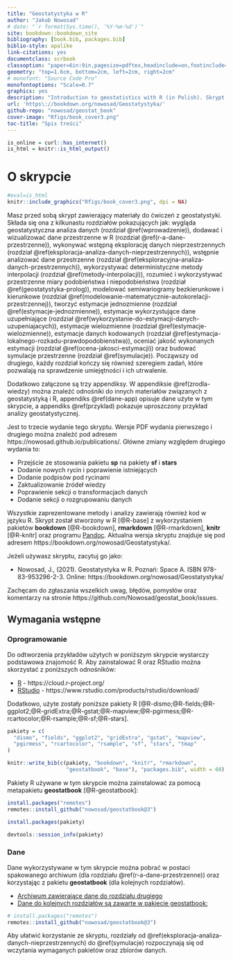 ```yaml
--- 
title: "Geostatystyka w R"
author: "Jakub Nowosad"
# date: "`r format(Sys.time(), '%Y-%m-%d')`"
site: bookdown::bookdown_site
bibliography: [book.bib, packages.bib]
biblio-style: apalike
link-citations: yes
documentclass: scrbook
classoption: "paper=6in:9in,pagesize=pdftex,headinclude=on,footinclude=on,10pt"
geometry: "top=1.6cm, bottom=2cm, left=2cm, right=2cm"
# monofont: "Source Code Pro"
monofontoptions: "Scale=0.7"
graphics: yes
description: "Introduction to geostatistics with R (in Polish). Skrypt ma na celu wprowadzenie do analiz przestrzennych (GIS) używająć języka programowania R, a następnie zastosowanie uzyskanej wiedzy do wykonania estymacji (interpolacji) oraz symulacji geostatystycznych."
url: 'https\://bookdown.org/nowosad/Geostatystyka/'
github-repo: "nowosad/geostat_book"
cover-image: "Rfigs/book_cover3.png"
toc-title: "Spis treści"
---
```


```r
is_online = curl::has_internet()
is_html = knitr::is_html_output()
```

# O skrypcie {-}

```r
#eval=is_html
knitr::include_graphics("Rfigs/book_cover3.png", dpi = NA)
```

Masz przed sobą skrypt zawierający materiały do ćwiczeń z geostatystyki.
Składa się ona z kilkunastu rozdziałów pokazujących jak: wygląda geostatystyczna analiza danych (rozdział \@ref(wprowadzenie)), dodawać i wizualizować dane przestrzenne w R (rozdział \@ref(r-a-dane-przestrzenne)), wykonywać wstępną eksplorację danych nieprzestrzennych (rozdział \@ref(eksploracja-analiza-danych-nieprzestrzennych)), wstępnie analizować dane przestrzenne (rozdział \@ref(eksploracyjna-analiza-danych-przestrzennych)), wykorzystywać deterministyczne metody interpolacji (rozdział \@ref(metody-interpolacji)), rozumieć i wykorzystywać przestrzenne miary podobieństwa i niepodobieństwa (rozdział \@ref(geostatystyka-prolog)), modelować semiwariogramy bezkierunkowe i kierunkowe (rozdział \@ref(modelowanie-matematycznie-autokorelacji-przestrzennej)), tworzyć estymacje jednozmienne (rozdział \@ref(estymacje-jednozmienne)), estymacje wykorzystujące dane uzupełniające (rozdział \@ref(wykorzystanie-do-estymacji-danych-uzupeniajacych)), estymacje wielozmienne (rozdział \@ref(estymacje-wielozmienne)), estymacje danych kodowanych (rozdział \@ref(estymacja-lokalnego-rozkadu-prawdopodobienstwa)), oceniać jakość wykonanych estymacji (rozdział \@ref(ocena-jakosci-estymacji)) oraz budować symulacje przestrzenne (rozdział \@ref(symulacje)).
Począwszy od drugiego, każdy rozdział kończy się również szeregiem zadań, które pozwalają na sprawdzenie umiejętności i ich utrwalenie.

Dodatkowo załączone są trzy appendiksy. 
W appendiksie \@ref(zrodla-wiedzy) można znaleźć odnośniki do innych materiałów związanych z geostatystyką i R, appendiks \@ref(dane-app) opisuje dane użyte w tym skrypcie, a appendiks \@ref(przyklad) pokazuje uproszczony przykład analizy geostatystycznej.

Jest to trzecie wydanie tego skryptu.
Wersje PDF wydania pierwszego i drugiego można znaleźć pod adresem https://nowosad.github.io/publications/.
Główne zmiany względem drugiego wydania to:

- Przejście ze stosowania pakietu **sp** na pakiety **sf** i **stars**
- Dodanie nowych rycin i poprawienie istniejących
- Dodanie podpisów pod rycinami
- Zaktualizowanie źródeł wiedzy
- Poprawienie sekcji o transformacjach danych
- Dodanie sekcji o rozgrupowaniu danych

Wszystkie zaprezentowane metody i analizy zawierają również kod w języku R.
Skrypt został stworzony w R [@R-base] z wykorzystaniem pakietów **bookdown** [@R-bookdown], **rmarkdown** [@R-rmarkdown], **knitr** [@R-knitr] oraz programu [Pandoc](http://pandoc.org/). 
Aktualna wersja skryptu znajduje się pod adresem https://bookdown.org/nowosad/Geostatystyka/. 

Jeżeli używasz skryptu, zacytuj go jako:

- Nowosad, J., (2021). Geostatystyka w R. Poznań: Space A. ISBN 978-83-953296-2-3. Online:
https://bookdown.org/nowosad/Geostatystyka/

Zachęcam do zgłaszania wszelkich uwag, błędów, pomysłów oraz komentarzy na stronie https://github.com/Nowosad/geostat_book/issues.

## Wymagania wstępne {-}

### Oprogramowanie {-}

Do odtworzenia przykładów użytych w poniższym skrypcie wystarczy podstawowa znajomość R. 
Aby zainstalować R oraz RStudio można skorzystać z poniższych odnośników:

- [R](https://www.r-project.org/) - https://cloud.r-project.org/
- [RStudio](https://www.rstudio.com/) - https://www.rstudio.com/products/rstudio/download/

Dodatkowo, użyte zostały poniższe pakiety R [@R-dismo;@R-fields;@R-ggplot2;@R-gridExtra;@R-gstat;@R-mapview;@R-pgirmess;@R-rcartocolor;@R-rsample;@R-sf;@R-stars].

```r
pakiety = c(
  "dismo", "fields", "ggplot2", "gridExtra", "gstat", "mapview", 
  "pgirmess", "rcartocolor", "rsample", "sf", "stars", "tmap"
)
```

```r
knitr::write_bib(c(pakiety, "bookdown", "knitr", "rmarkdown", 
                   "geostatbook", "base"), "packages.bib", width = 60)
```

Pakiety R używane w tym skrypcie można zainstalować za pomocą metapakietu **geostatbook** [@R-geostatbook]:

```r
install.packages("remotes")
remotes::install_github("nowosad/geostatbook@3")
```

<!-- Jest to również możliwe poprzez funkcję `install.packages()`: -->

```r
install.packages(pakiety)
```

```r
devtools::session_info(pakiety)
```

### Dane {-}

Dane wykorzystywane w tym skrypcie można pobrać w postaci spakowanego archiwum (dla rozdziału \@ref(r-a-dane-przestrzenne)) oraz korzystając z pakietu **geostatbook** (dla kolejnych rozdziałów). 
<!--Dodatkowo, przy instalacji pakietu `geostatbook` pobierane są wszystkie inne pakiety potrzebne do pełnego korzystania z materiałów zawartych w skrypcie.-->

- [Archiwum zawierające dane do rozdziału drugiego](https://github.com/Nowosad/geostat_book/blob/master/dane3.zip?raw=true)
- [Dane do kolejnych rozdziałów są zawarte w pakiecie geostatbook:](https://github.com/Nowosad/geostatbook)

```r
# install.packages("remotes")
remotes::install_github("nowosad/geostatbook@3")
```

Aby ułatwić korzystanie ze skryptu, rozdziały od \@ref(eksploracja-analiza-danych-nieprzestrzennych) do \@ref(symulacje) rozpoczynają się od wczytania wymaganych pakietów oraz zbiorów danych.
